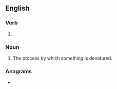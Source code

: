 ==English==

===Verb===
{{head|en|present participle}}

# {{present participle of|denature|lang=en|nocat=1}}

===Noun===
{{en-noun}}

# The process by which something is denatured.

===Anagrams===
* {{anagrams|en|a=adeginnrtu|untreading}}